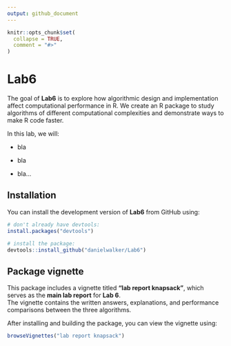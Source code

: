 ```yaml
---
output: github_document
---
```


<!-- README.md is generated from README.Rmd. Please edit that file -->

```r
knitr::opts_chunk$set(
  collapse = TRUE,
  comment = "#>"
)
```

<!-- README.md is generated from README.Rmd. Please edit that file -->

# Lab6

<!-- badges: start -->
<!-- badges: end -->

The goal of **Lab6** is to explore how algorithmic design and implementation affect computational performance in R.
We create an R package to study algorithms of different computational complexities and demonstrate ways to make R code faster.

In this lab, we will:

- bla

- bla

- bla...


## Installation

You can install the development version of **Lab6** from GitHub using:

```r
# don't already have devtools:
install.packages("devtools")

# install the package:
devtools::install_github("danielwalker/Lab6")
```


## Package vignette

This package includes a vignette titled **"lab report knapsack"**, which serves as the **main lab report** for **Lab 6**.  
The vignette contains the written answers, explanations, and performance comparisons between the three algorithms.

After installing and building the package, you can view the vignette using:

```r
browseVignettes("lab report knapsack")
```
